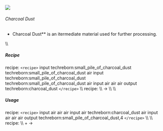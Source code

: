 ![](/mods/techreborn/charcoal_dust.png)

###### Charcoal Dust

- Charcoal Dust** is an itermediate material used for further
        processing.

\\\\

##### Recipe

<Mcitem id="minecraft:crafting_table"/> recipe:
`<recipe>` input techreborn:small_pile_of_charcoal_dust
techreborn:small_pile_of_charcoal_dust air input
techreborn:small_pile_of_charcoal_dust
techreborn:small_pile_of_charcoal_dust air input air air air output
techreborn:charcoal_dust `</recipe>` \\\\
<Mcitem id="techreborn:grinder"/> recipe: \\\\
<Mcitem id="minecraft:charcoal"/> -\>
<Mcitem id="techreborn:charcoal_dust"/> \\\\ \\\\

##### Usage

<Mcitem id="minecraft:crafting_table"/> recipe:
`<recipe>` input air air air input air techreborn:charcoal_dust
air input air air air output techreborn:small_pile_of_charcoal_dust,4
`</recipe>` \\\\ \\\\
<Mcitem id="techreborn:industrial_electrolyzer"/>
recipe: \\\\
<Mcitem id="techreborn:charcoal_dust"/> +
<Mcitem id="techreborn:empty_cell"/> -\>
<Mcitem id="techreborn:carbon_cell"/>
